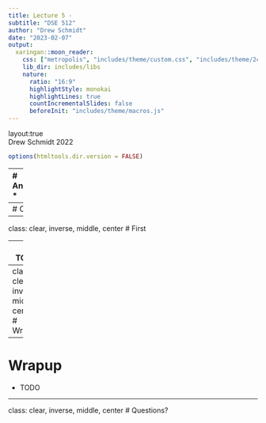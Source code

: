 ```yaml
---
title: Lecture 5 -
subtitle: "DSE 512"
author: "Drew Schmidt"
date: "2023-02-07"
output:
  xaringan::moon_reader:
    css: ["metropolis", "includes/theme/custom.css", "includes/theme/2col.css"]
    lib_dir: includes/libs
    nature:
      ratio: "16:9"
      highlightStyle: monokai
      highlightLines: true
      countIncrementalSlides: false
      beforeInit: "includes/theme/macros.js"
---
```


layout:true
<div class="footer"><span>Drew Schmidt 2022</span></div>

```r
options(htmltools.dir.version = FALSE)
```


---
# Announcements
* 

---
# Content
* 



---
class: clear, inverse, middle, center
# First

---
# TODO




---
class: clear, inverse, middle, center
# Wrapup

---
# Wrapup
* TODO

---
class: clear, inverse, middle, center
# Questions?
